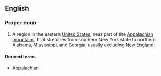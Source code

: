 ==English==
{{wikipedia}}

===Proper noun===
{{en-proper-noun}}

# A region in the eastern [[United States]], near part of the [[Appalachian mountains]], that stretches from southern New York state to northern Alabama, Mississippi, and Georgia, usually excluding [[New England]].

====Derived terms====
*[[Appalachian]]